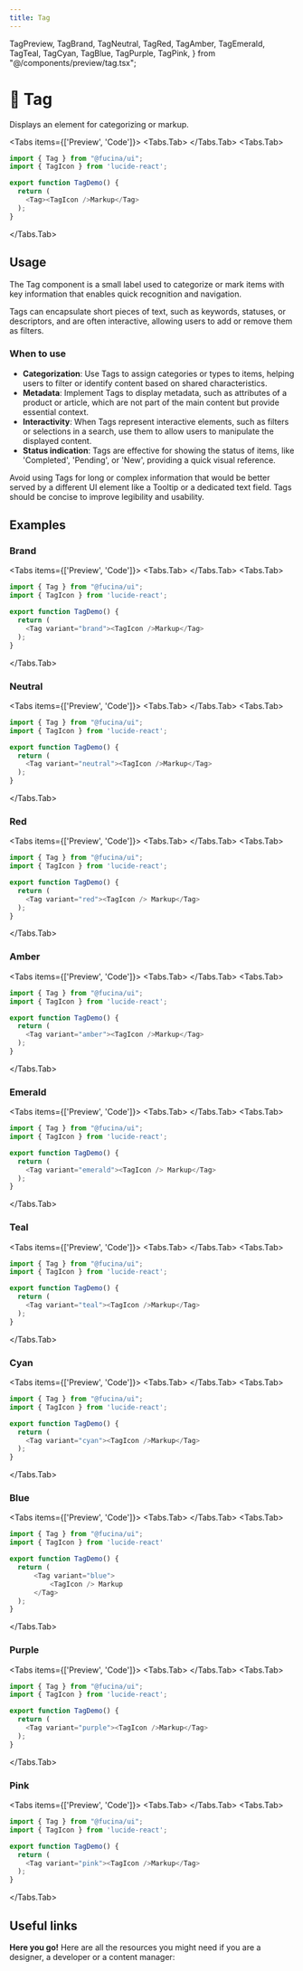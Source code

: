 ```yaml
---
title: Tag
---
```



  TagPreview,
  TagBrand,
  TagNeutral,
  TagRed,
  TagAmber,
  TagEmerald,
  TagTeal,
  TagCyan,
  TagBlue,
  TagPurple,
  TagPink,
} from "@/components/preview/tag.tsx";

# 💠 Tag

Displays an element for categorizing or markup.

<Tabs items={['Preview', 'Code']}>
<Tabs.Tab>
  <TagPreview />
</Tabs.Tab>
<Tabs.Tab>
```js copy filename="tag.tsx"
import { Tag } from "@fucina/ui";
import { TagIcon } from 'lucide-react';

export function TagDemo() {
  return (
    <Tag><TagIcon />Markup</Tag>
  );
}
```
</Tabs.Tab>
</Tabs>

## Usage

The Tag component is a small label used to categorize or mark items with key information that enables quick recognition and navigation.

Tags can encapsulate short pieces of text, such as keywords, statuses, or descriptors, and are often interactive, allowing users to add or remove them as filters.

### When to use

- **Categorization**: Use Tags to assign categories or types to items, helping users to filter or identify content based on shared characteristics.
- **Metadata**: Implement Tags to display metadata, such as attributes of a product or article, which are not part of the main content but provide essential context.
- **Interactivity**: When Tags represent interactive elements, such as filters or selections in a search, use them to allow users to manipulate the displayed content.
- **Status indication**: Tags are effective for showing the status of items, like 'Completed', 'Pending', or 'New', providing a quick visual reference.

Avoid using Tags for long or complex information that would be better served by a different UI element like a Tooltip or a dedicated text field. Tags should be concise to improve legibility and usability.

## Examples

### Brand

<Tabs items={['Preview', 'Code']}>
<Tabs.Tab>
  <TagBrand />
</Tabs.Tab>
<Tabs.Tab>
```js copy /variant="brand"/ filename="tag.tsx"
import { Tag } from "@fucina/ui";
import { TagIcon } from 'lucide-react';

export function TagDemo() {
  return (
    <Tag variant="brand"><TagIcon />Markup</Tag>
  );
}
```
</Tabs.Tab>
</Tabs>

### Neutral

<Tabs items={['Preview', 'Code']}>
<Tabs.Tab>
  <TagNeutral />
</Tabs.Tab>
<Tabs.Tab>
```js copy /variant="neutral"/ filename="tag.tsx"
import { Tag } from "@fucina/ui";
import { TagIcon } from 'lucide-react';

export function TagDemo() {
  return (
    <Tag variant="neutral"><TagIcon />Markup</Tag>
  );
}
```
</Tabs.Tab>
</Tabs>

### Red

<Tabs items={['Preview', 'Code']}>
<Tabs.Tab>
  <TagRed />
</Tabs.Tab>
<Tabs.Tab>
```js copy /variant="red"/ filename="tag.tsx"
import { Tag } from "@fucina/ui";
import { TagIcon } from 'lucide-react';

export function TagDemo() {
  return (
    <Tag variant="red"><TagIcon /> Markup</Tag>
  );
}
```
</Tabs.Tab>
</Tabs>

### Amber

<Tabs items={['Preview', 'Code']}>
<Tabs.Tab>
  <TagAmber />
</Tabs.Tab>
<Tabs.Tab>
```js copy /variant="amber"/ filename="tag.tsx"
import { Tag } from "@fucina/ui";
import { TagIcon } from 'lucide-react';

export function TagDemo() {
  return (
    <Tag variant="amber"><TagIcon />Markup</Tag>
  );
}
```
</Tabs.Tab>
</Tabs>

### Emerald

<Tabs items={['Preview', 'Code']}>
<Tabs.Tab>
  <TagEmerald />
</Tabs.Tab>
<Tabs.Tab>
```js copy /variant="emerald"/ filename="tag.tsx"
import { Tag } from "@fucina/ui";
import { TagIcon } from 'lucide-react';

export function TagDemo() {
  return (
    <Tag variant="emerald"><TagIcon /> Markup</Tag>
  );
}
```
</Tabs.Tab>
</Tabs>

### Teal

<Tabs items={['Preview', 'Code']}>
<Tabs.Tab>
  <TagTeal />
</Tabs.Tab>
<Tabs.Tab>
```js copy /variant="teal"/ filename="tag.tsx"
import { Tag } from "@fucina/ui";
import { TagIcon } from 'lucide-react';

export function TagDemo() {
  return (
    <Tag variant="teal"><TagIcon />Markup</Tag>
  );
}
```
</Tabs.Tab>
</Tabs>

### Cyan

<Tabs items={['Preview', 'Code']}>
<Tabs.Tab>
  <TagCyan />
</Tabs.Tab>
<Tabs.Tab>
```js copy /variant="cyan"/ filename="tag.tsx"
import { Tag } from "@fucina/ui";
import { TagIcon } from 'lucide-react';

export function TagDemo() {
  return (
    <Tag variant="cyan"><TagIcon />Markup</Tag>
  );
}
```
</Tabs.Tab>
</Tabs>

### Blue

<Tabs items={['Preview', 'Code']}>
<Tabs.Tab>
  <TagBlue />
</Tabs.Tab>
<Tabs.Tab>
```js copy /variant="blue"/ filename="tag.tsx"
import { Tag } from "@fucina/ui";
import { TagIcon } from 'lucide-react'

export function TagDemo() {
  return (
      <Tag variant="blue">
          <TagIcon /> Markup
      </Tag>
  );
}
```
</Tabs.Tab>
</Tabs>

### Purple

<Tabs items={['Preview', 'Code']}>
<Tabs.Tab>
  <TagPurple />
</Tabs.Tab>
<Tabs.Tab>
```js copy /variant="purple"/ filename="tag.tsx"
import { Tag } from "@fucina/ui";
import { TagIcon } from 'lucide-react';

export function TagDemo() {
  return (
    <Tag variant="purple"><TagIcon />Markup</Tag>
  );
}
```
</Tabs.Tab>
</Tabs>

### Pink

<Tabs items={['Preview', 'Code']}>
<Tabs.Tab>
  <TagPink />
</Tabs.Tab>
<Tabs.Tab>
```js copy /variant="pink"/ filename="tag.tsx"
import { Tag } from "@fucina/ui";
import { TagIcon } from 'lucide-react';

export function TagDemo() {
  return (
    <Tag variant="pink"><TagIcon />Markup</Tag>
  );
}
```
</Tabs.Tab>
</Tabs>

## Useful links

**Here you go!** Here are all the resources you might need if you are a designer, a developer or a content manager:

<Cards className="mt-8">
  <Card
    title="🤖 Storybook"
    href="https://fucina-storybook.vercel.app/?path=/docs/components-tag--documentation"
  />
  <Card
    title="🪄 Figma"
    href="https://www.figma.com/design/Jfto7FUoU7mSpnv9uESD60/%F0%9F%94%A5-Fucina---Design-System?node-id=639-31205&t=SkIduRAaGEKfas8z-1"
  />
</Cards>
